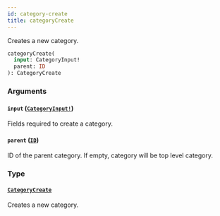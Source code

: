 ```yaml
---
id: category-create
title: categoryCreate
---
```


Creates a new category.

```graphql
categoryCreate(
  input: CategoryInput!
  parent: ID
): CategoryCreate

```

### Arguments

#### `input` ([`CategoryInput!`](/docs/developer/api-reference/inputs/category-input))

Fields required to create a category.

#### `parent` ([`ID`](/docs/developer/api-reference/scalars/id))

ID of the parent category. If empty, category will be top level category.

### Type

#### [`CategoryCreate`](/docs/developer/api-reference/objects/category-create)

Creates a new category.
